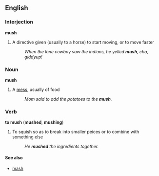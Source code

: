 ==English==

===Interjection===
'''mush'''
#A directive given (usually to a horse) to start moving, or to move faster
#:''When the lone cowboy saw the indians, he yelled '''mush''', cha, [[giddyup]]!''

===Noun===
'''mush'''
#A [[mess]], usually of food
#:''Mom said to add the potatoes to the '''mush'''.''

===Verb===
'''to mush'''  ('''mushed''', '''mushing''')
# To squish so as to break into smaller peices or to combine with something else
#:''He '''mushed''' the ingredients together.''

====See also====
*[[mash]]